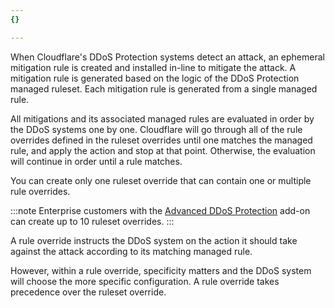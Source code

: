 ```yaml
---
{}

---
```


When Cloudflare's DDoS Protection systems detect an attack, an ephemeral mitigation rule is created and installed in-line to mitigate the attack. A mitigation rule is generated based on the logic of the DDoS Protection managed ruleset. Each mitigation rule is generated from a single managed rule.

All mitigations and its associated managed rules are evaluated in order by the DDoS systems one by one. Cloudflare will go through all of the rule overrides defined in the ruleset overrides until one matches the managed rule, and apply the action and stop at that point. Otherwise, the evaluation will continue in order until a rule matches. 

You can create only one ruleset override that can contain one or multiple rule overrides. 

:::note
Enterprise customers with the [Advanced DDoS Protection](/ddos-protection/advanced-ddos-systems/overview/) add-on can create up to 10 ruleset overrides.
:::

A rule override instructs the DDoS system on the action it should take against the attack according to its matching managed rule.

However, within a rule override, specificity matters and the DDoS system will choose the more specific configuration. A rule override takes precedence over the ruleset override. 